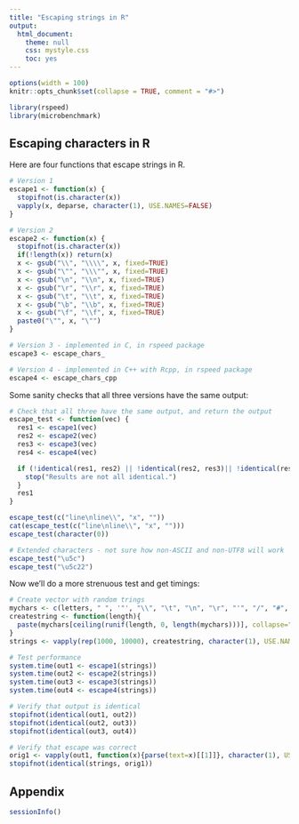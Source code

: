 ```yaml
---
title: "Escaping strings in R"
output:
  html_document:
    theme: null
    css: mystyle.css
    toc: yes
---
```


<!--
%\VignetteEngine{knitr::rmarkdown}
%\VignetteIndexEntry{Escaping strings in R}
-->

```r
options(width = 100)
knitr::opts_chunk$set(collapse = TRUE, comment = "#>")
```

```r
library(rspeed)
library(microbenchmark)
```

## Escaping characters in R

Here are four functions that escape strings in R.

```r
# Version 1
escape1 <- function(x) {
  stopifnot(is.character(x))
  vapply(x, deparse, character(1), USE.NAMES=FALSE)
}

# Version 2
escape2 <- function(x) {
  stopifnot(is.character(x))
  if(!length(x)) return(x)
  x <- gsub("\\", "\\\\", x, fixed=TRUE)
  x <- gsub("\"", "\\\"", x, fixed=TRUE)
  x <- gsub("\n", "\\n", x, fixed=TRUE)
  x <- gsub("\r", "\\r", x, fixed=TRUE)
  x <- gsub("\t", "\\t", x, fixed=TRUE)
  x <- gsub("\b", "\\b", x, fixed=TRUE)
  x <- gsub("\f", "\\f", x, fixed=TRUE)
  paste0("\"", x, "\"")
}

# Version 3 - implemented in C, in rspeed package
escape3 <- escape_chars_

# Version 4 - implemented in C++ with Rcpp, in rspeed package
escape4 <- escape_chars_cpp
```


Some sanity checks that all three versions have the same output:

```r
# Check that all three have the same output, and return the output
escape_test <- function(vec) {
  res1 <- escape1(vec)
  res2 <- escape2(vec)
  res3 <- escape3(vec)
  res4 <- escape4(vec)

  if (!identical(res1, res2) || !identical(res2, res3)|| !identical(res3, res4)) {
    stop("Results are not all identical.")
  }
  res1
}

escape_test(c("line\nline\\", "x", ""))
cat(escape_test(c("line\nline\\", "x", "")))
escape_test(character(0))

# Extended characters - not sure how non-ASCII and non-UTF8 will work
escape_test("\u5c")
escape_test("\u5c22")
```


Now we'll do a more strenuous test and get timings:

```r
# Create vector with random trings
mychars <- c(letters, " ", '"', "\\", "\t", "\n", "\r", "'", "/", "#", "$");
createstring <- function(length){
  paste(mychars[ceiling(runif(length, 0, length(mychars)))], collapse="")
}
strings <- vapply(rep(1000, 10000), createstring, character(1), USE.NAMES=FALSE)

# Test performance
system.time(out1 <- escape1(strings))
system.time(out2 <- escape2(strings))
system.time(out3 <- escape3(strings))
system.time(out4 <- escape4(strings))

# Verify that output is identical
stopifnot(identical(out1, out2))
stopifnot(identical(out2, out3))
stopifnot(identical(out3, out4))

# Verify that escape was correct
orig1 <- vapply(out1, function(x){parse(text=x)[[1]]}, character(1), USE.NAMES=FALSE)
stopifnot(identical(strings, orig1))
```


## Appendix

```r
sessionInfo()
```
